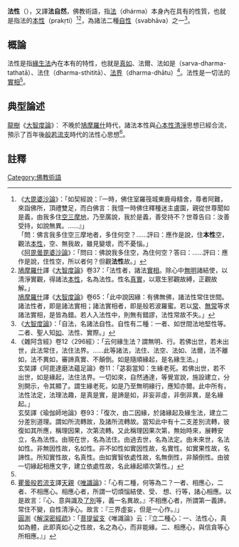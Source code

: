 '''法性'''（{{lang-sa|{{IAST|dharmatā}}}}），又譯'''法自然'''，佛教術語，指[[法_(佛教)|法]]（dhárma）本身內在具有的性質，也就是指法的[[本性_(佛教)|本性]]（prakṛti）<ref>
《[[大毘婆沙論|大毘婆沙論]]》：「如契經說：『一時，佛住室羅筏城東鹿母精舍，尊者阿難，來詣佛所，頂禮雙足，而白佛言：我憶一時佛住釋種迷主盧園，親從世尊聞如是義，由我多住[[空三摩地|空三摩地]]，乃至廣說，我於是義，善受持不？世尊告曰：汝善受持，如說無異。……』」<br />
「問：佛言我多住空三摩地者，多住何空？……評曰：應作是說，住'''本性'''空，觀法[[本性_(佛教)|本性]]，空、無我故，雖見變壞，而不憂惱。」<br />
《[[阿毘曇毘婆沙論|阿毘曇毘婆沙論]]》：「問曰：佛說我多住空，為住何空？答曰：……評曰：應作是說，住性空，所以者何？但觀'''法性'''故。」</ref><ref name="shixiang">
[[鳩摩羅什|鳩摩羅什]]譯《[[大智度論|大智度論]]》卷37：「法性者，諸法[[實相|實相]]。除心中[[無明|無明]]諸結使，以清淨實觀，得諸法[[本性_(佛教)|本性]]，名為法性。性名[[真實_(佛教)|真實]]，以眾生邪觀故縛，正觀故解。」<br />
[[鳩摩羅什|鳩摩羅什]]譯《[[大智度論|大智度論]]》卷65：「此中說因緣：有佛無佛，諸法性常住世間。諸法性者，即是諸法實相；諸法實相者，即是般若波羅蜜。若以[[常_(佛教)|常]]、[[无常_(佛教)|無常]]等求諸法實相，是皆為錯。若人入法性中，則無有錯謬，法性常故不失。」</ref>，為諸法二種[[自性_(佛教)|自性]]（svabhāva）之一<ref>《[[大智度論|大智度論]]》：「自法，名諸法自性。自性有二種：一者、如世間法地堅性等。二者、聖人知[[真如_(佛教)|如]]、法性、實際。」</ref>。

==概論==
法性是指[[緣生|緣生]][[法_(佛教)|法]]內在本有的特性，也就是[[真如_(佛教)|真如]]、法爾、法如是（sarva-dharma-tathatā）、法住（dharma-sthititā）、[[法界|法界]]（dharma-dhātu）<ref>《雜阿含經》卷12〈296經〉：「云何緣生法？謂無明、行。若佛出世，若未出世，此法常住，法住法界。……此等諸法，法住、法空、法如、法爾，法不離如，法不異如，審諦真實、不顛倒。如是隨順緣起，是名緣生法。」<br>玄奘譯《阿毘達磨法蘊足論》卷11：「苾芻當知：生緣老死。若佛出世，若不出世，如是緣起，法住法界。一切如來，自然通達，等覺宣說，施設建立，分別開示，令其顯了。謂生緣老死，如是乃至無明緣行，應知亦爾。此中所有，法性法定，法理法趣，是真是實，是諦是如，非妄非虛，非倒非異，是名緣起。」<br>玄奘譯《瑜伽師地論》卷93：「復次，由二因緣，於諸緣起及緣生法，建立二分差別道理。謂如所流轉故，及諸所流轉故。當知此中有十二支差別流轉，彼復如其所應，稱理因果，次第流轉。又此稱理因果次第，無始時來，展轉安立，名為法性。由現在世，名為法住。由過去世，名為法定。由未來世，名法如性。非無因性故，名如性。非不如性如實因性故，名實性。如實果性故，名諦性。所知實性故，名真性。由如實智依處性故，名無倒性，非顛倒性。由彼一切緣起相應文字，建立依處性故，名此緣起順次第性。」</ref>。法性是一切法的[[實相|實相]]<ref name="shixiang" />。

==典型論述==
[[龍樹|龍樹]]《[[大智度論|大智度論]]》：{{Cquote|
諸法[[實相|實相]]，常住不動<ref>
[[龍樹|龍樹]]《[[大智度論|大智度論]]》：「如實常住，何以故？諸法性自爾。譬如一切色法，皆有空分，諸法中，皆有[[涅槃|涅槃]]性，是名法性。得涅槃種種方便法中，皆有涅槃性。」
</ref>，眾生以無明等諸煩惱故，於實相中，轉異邪曲；諸佛賢聖，種種方便說法，破無明等諸煩惱，令眾生還得實性，如[[本性_(佛教)|本]]不異<ref>
[[龍樹|龍樹]]《[[大智度論|大智度論]]》：「無明等諸煩惱，入一切法中故，失諸法自性；自性失故，皆邪曲不正。聖人除却無明等，諸法實性，還得明顯；譬如陰雲，覆虛空清淨性，除陰雲，則虛空清淨性現。」
</ref>，是名為「[[真如_(佛教)|如]]」。 <br />
實性與無明合故，變異則不清淨；若除却無明等，得其真性<ref>
[[龍樹|龍樹]]《[[大智度論|大智度論]]》：「得是法性，滅無明等諸煩惱破諸法實相者，然後心清淨，智慧明了，知諸法實；隨法性者為善，不隨法性者為不善。」「如虛空，相常清淨，烟雲塵霧假來故，覆蔽不淨；心亦如是，常自清淨，無明等諸煩惱客來覆蔽故，以為不淨，除去煩惱，如本清淨。」
</ref>，是名「'''法性'''清淨」。<br />
「[[實際_(佛教)|實際]]」名入法性<ref>
[[龍樹|龍樹]]《[[大智度論|大智度論]]》：「如水性下流，故會歸於海，合為一味。諸法亦如是，一切總相、別相，皆歸法性，同為一相，是名法性。如金剛在山頂，漸漸穿下至金剛地際，到自性乃止。諸法亦如是，智慧分別，推求已，到如中，從如入自性，如本末生，滅諸戲論，是名為法性。」
</ref>中，知法性無量無邊<ref>
[[龍樹|龍樹]]《[[大智度論|大智度論]]》：「「法性」者，如前說各各法空，空有差品，是為「如」；同為一空，是為「法性」。是法性亦有二種：一者、用無著心分別諸法，各自有性故；二者、名無量法，所謂諸法實相。如《持心經》說：「法性無量，聲聞人雖得法性，以智慧有量故，不能無量說。」如人雖到大海，以器小故，不能取無量水，是為法性。」
</ref>，最為微妙<ref>
[[龍樹|龍樹]]《[[大智度論|大智度論]]》：「法性者，無量無邊，非心心數法所量，是名法性。妙極於此，是名真際。」
</ref>，更無有法勝於法性、出法性者，心則滿足，更不餘求，則便作證。譬如行道，日日發引而不止息，到所至處，無復去心；行者住於實際，亦復如是。}}
不晚於[[鳩摩羅什|鳩摩羅什]]時代，諸法本性與[[心性本淨|心本性清淨]]思想已經合流，預示了百年後[[般若流支|般若流支]]時代的法性心思想<ref>
[[瞿曇般若流支|瞿曇般若流支]]譯[[天親|天親]]《[[唯識論|唯識論]]》：「心有二種，何等為二？一者、相應心，二者、不相應心。相應心者，所謂一切煩惱結使、受、
想、行等，諸心相應。以是故言：『心、意與識及[[了別|了別]]等，義一名異故。』不相應心者，所謂第一義諦，常住不變，自性清淨心。故言：『三界虛妄，但是一心作。』」<br />
[[圓測|圓測]]《[[解深密經疏|解深密經疏]]》：「[[菩提留支|菩提留支]]《唯識論》云：『立二種心：一、法性心，真如為體，此即真如心之性故，名之為心，而非能緣。二、相應心，與信貪等心所相應。』」</ref>。

==註釋==
{{reflist|2}}
[[Category:佛教術語|Category:佛教術語]]